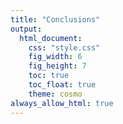 ```yaml
---
title: "Conclusions"
output: 
  html_document:
    css: "style.css"
    fig_width: 6
    fig_height: 7
    toc: true
    toc_float: true
    theme: cosmo
always_allow_html: true
---
```



